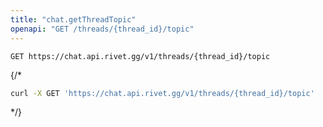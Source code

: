```yaml
---
title: "chat.getThreadTopic"
openapi: "GET /threads/{thread_id}/topic"
---
```


```
GET https://chat.api.rivet.gg/v1/threads/{thread_id}/topic
```


{/*<RequestExample>
```bash curl
curl -X GET 'https://chat.api.rivet.gg/v1/threads/{thread_id}/topic'
```
</RequestExample>*/}
